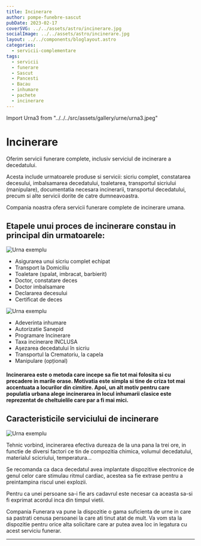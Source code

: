 ```yaml
---
title: Incinerare
author: pompe-funebre-sascut
pubDate: 2023-02-17
coverSVG: ../../assets/astro/incinerare.jpg
socialImage: ../../assets/astro/incinerare.jpg
layout: ../../components/bloglayout.astro
categories:
  - servicii-complementare
tags:
  - servicii
  - funerare
  - Sascut
  - Pancesti
  - Bacau
  - inhumare
  - pachete
  - incinerare
---
```


Import Urna3 from "../../../src/assets/gallery/urne/urna3.jpeg"

# Incinerare

Oferim servicii funerare complete, inclusiv serviciul de incinerare a decedatului.

Acesta include urmatoarele produse si servicii: sicriu complet, constatarea decesului, imbalsamarea decedatului, toaletarea, transportul sicriului (manipulare), documentatia necesara incinerarii, transportul decedatului, precum si alte servicii dorite de catre dumneavoastra.

Compania noastra ofera servicii funerare complete de incinerare umana.


## Etapele unui proces de incinerare constau in principal din urmatoarele:

<Image src={Urna1.src} alt="Urna exemplu" class="w-1/4 float-right mr-4" />



- Asigurarea unui sicriu complet echipat
- Transport la Domiciliu
- Toaletare (spalat, imbracat, barbierit)
- Doctor, constatare deces
- Doctor imbalsamare
- Declararea decesului
- Certificat de deces
<Image src={Urna2.src} alt="Urna exemplu" class="w-1/4 float-right mr-4" />

- Adeverinta inhumare
- Autorizatie Sanepid
- Programare Incinerare
- Taxa incinerare INCLUSA
- Aşezarea decedatului în sicriu
- Transportul la Crematoriu, la capela
- Manipulare (opțional)

#### Incinerarea este o metoda care incepe sa fie tot mai folosita si cu precadere in marile orase. Motivatia este simpla si tine de criza tot mai accentuata a locurilor din cimitire. Apoi, un alt motiv pentru care populatia urbana alege incinerarea in locul inhumarii clasice este reprezentat de cheltuielile care par a fi mai mici.



## Caracteristicile serviciului de incinerare

<Image src={Urna3.src} alt="Urna exemplu" class="w-1/3 float-left mr-4" />


Tehnic vorbind, incinerarea efectiva dureaza de la una pana la trei ore, in functie de diversi factori ce tin de compozitia chimica, volumul decedatului, materialul scicriului, temperatura…

Se recomanda ca daca decedatul avea implantate dispozitive electronice de genul celor care stimulau ritmul cardiac, acestea sa fie extrase pentru a preintampina riscul unei explozii.

Pentru ca unei persoane sa-i fie ars cadavrul este necesar ca aceasta sa-si fi exprimat acordul inca din timpul vietii.

Compania Funerara va pune la dispozitie o gama suficienta de urne in care sa pastrati cenusa persoanei la care ati tinut atat de mult. Va vom sta la dispozitie pentru orice alta solicitare care ar putea avea loc in legatura cu acest serviciu funerar.

---



